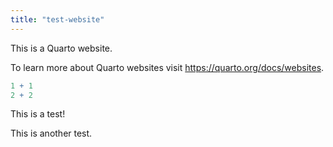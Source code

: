 ```yaml
---
title: "test-website"
---
```


This is a Quarto website.

To learn more about Quarto websites visit <https://quarto.org/docs/websites>.

```r
1 + 1
2 + 2 
```

This is a test!

This is another test.
